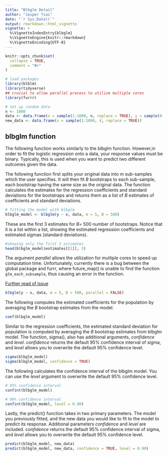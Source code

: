 ```yaml
---
title: "Blbglm Detail"
author: "Jasper Tsai"
date: "`r Sys.Date()`"
output: rmarkdown::html_vignette
vignette: >
  %\VignetteIndexEntry{blbglm}
  %\VignetteEngine{knitr::rmarkdown}
  %\VignetteEncoding{UTF-8}
---
```


```r
knitr::opts_chunk$set(
  collapse = TRUE,
  comment = "#>"
)
```

```r
# load packages
library(blblm)
library(tidyverse)
## crucial to allow parallel process to utilize multiple cores
library(furrr)

# set up random data
n <- 1000
data <- data.frame(x = sample(1:1000, n, replace = TRUE), y = sample(0:1, n, replace = TRUE))
new_data <- data.frame(x = sample(1:1000, 4, replace = TRUE))
```

## blbglm function
The following function works similarly to the blbglm function. However,in order to fit the logistic regression onto a data, your response values must be binary. Typically, this is used when you want to predict two different outcomes given the data.

The following function first splits your original data into *m* sub-samples which the user specifies. It will then fit *B* bootstraps to each sub-sample, each bootstrap having the same size as the original data. The function calculates the estimates for the regression coefficients and standard deviations for the bootstraps and returns them as a list of *B* estimates of coefficients and standard deviations.

```r
# fitting the model with blbglm
blbglm_model <- blbglm(y ~ x, data, m = 5, B = 500)
```


These are the first 3 estimates for *B*= 500 number of bootstraps. Notice that it is a list within a list, showing the estimated regression coefficients and estimated sigmas (standard deviations).
```r
#showing only the first 3 estimates
head(blbglm_model$estimates[[1]], 3)
```



The argument *parallel* allows the utilization for multiple cores to speed up computation time. Unfortunately, currently there is a bug between the global package and furrr, where future_map() is unable to find the function ```glm_each_subsample```, thus causing an error in the function.

[Further read of issue](https://github.com/HenrikBengtsson/future/issues/137)


```r
blbglm(y ~ x, data, m = 5, B = 500, parallel = FALSE)
```

The following computes the estimated coefficients for the population by averaging the *B* bootstrap estimates from the model.
```r
coef(blbglm_model)
```

Similar to the regression coefficients, the estimated standard deviation for population is computed by averaging the *B* bootstrap estimates from blbglm model. The function, sigma(), also has additional arguments, *confidence* and *level*. *confidence* returns the default 95% confidence interval of sigma, and *level* allows you to overwrite the default 95% confidence level.

```r
sigma(blbglm_model)
sigma(blbglm_model, confidence = TRUE)
```

The following calculates the confidence interval of the blbglm model. You can use the *level* argument to overwrite the default 95% confidence level.
```r
# 95% confidence interval
confint(blbglm_model) 

# 90% confidence interval
confint(blbglm_model, level = 0.90)
```

Lastly, the predict() function takes in two primary parameters. The model you previously fitted, and the new data you would like to fit to the model to predict its response. Additional parameters *confidence* and *level* are included. *confidence* returns the default 95% confidence interval of sigma, and *level* allows you to overwrite the default 95% confidence level.
```r
predict(blbglm_model, new_data)
predict(blbglm_model, new_data, confidence = TRUE, level = 0.90)
```